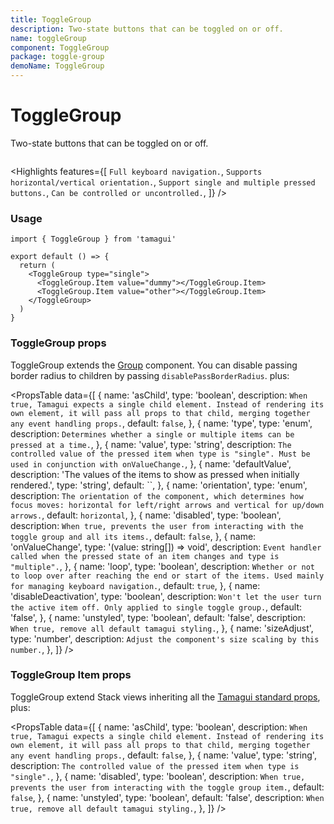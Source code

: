 ```yaml
---
title: ToggleGroup
description: Two-state buttons that can be toggled on or off.
name: toggleGroup
component: ToggleGroup
package: toggle-group
demoName: ToggleGroup
---
```


# ToggleGroup <Beta />

<Description>Two-state buttons that can be toggled on or off.</Description>

<HeroContainer>
  <ToggleGroupDemo />
</HeroContainer>

```tsx hero template=ToggleGroup

```

<Highlights
  features={[
    `Full keyboard navigation.`,
    `Supports horizontal/vertical orientation.`,
    `Support single and multiple pressed buttons.`,
    `Can be controlled or uncontrolled.`,
  ]}
/>

### Usage

```tsx
import { ToggleGroup } from 'tamagui'

export default () => {
  return (
    <ToggleGroup type="single">
      <ToggleGroup.Item value="dummy"></ToggleGroup.Item>
      <ToggleGroup.Item value="other"></ToggleGroup.Item>
    </ToggleGroup>
  )
}
```

### ToggleGroup props

ToggleGroup extends the [Group](/docs/components/group) component. You can disable passing border radius to children by passing `disablePassBorderRadius`. plus:

<PropsTable
  data={[
    {
      name: 'asChild',
      type: 'boolean',
      description: `When true, Tamagui expects a single child element. Instead of rendering its own element, it will pass all props to that child, merging together any event handling props.`,
      default: `false`,
    },
    {
      name: 'type',
      type: 'enum',
      description: `Determines whether a single or multiple items can be pressed at a time.`,
    },
    {
      name: 'value',
      type: 'string',
      description: `The controlled value of the pressed item when type is "single". Must be used in conjunction with onValueChange.`,
    },
    {
      name: 'defaultValue',
      description: 'The values of the items to show as pressed when initially rendered.',
      type: 'string',
      default: ``,
    },
    {
      name: 'orientation',
      type: 'enum',
      description: `The orientation of the component, which determines how focus moves: horizontal for left/right arrows and vertical for up/down arrows.`,
      default: `horizontal`,
    },
    {
      name: 'disabled',
      type: 'boolean',
      description: `When true, prevents the user from interacting with the toggle group and all its items.`,
      default: `false`,
    },
    {
      name: 'onValueChange',
      type: '(value: string[]) => void',
      description: `Event handler called when the pressed state of an item changes and type is "multiple".`,
    },
    {
      name: 'loop',
      type: 'boolean',
      description: `Whether or not to loop over after reaching the end or start of the items. Used mainly for managing keyboard navigation.`,
      default: `true`,
    },
    {
      name: 'disableDeactivation',
      type: 'boolean',
      description: `Won't let the user turn the active item off. Only applied to single toggle group.`,
      default: 'false',
    },
    {
      name: 'unstyled',
      type: 'boolean',
      default: 'false',
      description: `When true, remove all default tamagui styling.`,
    },
    {
      name: 'sizeAdjust',
      type: 'number',
      description: `Adjust the component's size scaling by this number.`,
    },
  ]}
/>

### ToggleGroup Item props

ToggleGroup extend Stack views inheriting all the [Tamagui standard props](notion://www.notion.so/docs/intro/props), plus:

<PropsTable
  data={[
    {
      name: 'asChild',
      type: 'boolean',
      description: `When true, Tamagui expects a single child element. Instead of rendering its own element, it will pass all props to that child, merging together any event handling props.`,
      default: `false`,
    },
    {
      name: 'value',
      type: 'string',
      description: `The controlled value of the pressed item when type is "single".`,
    },
    {
      name: 'disabled',
      type: 'boolean',
      description: `When true, prevents the user from interacting with the toggle group item.`,
      default: `false`,
    },
    {
      name: 'unstyled',
      type: 'boolean',
      default: 'false',
      description: `When true, remove all default tamagui styling.`,
    },
  ]}
/>
